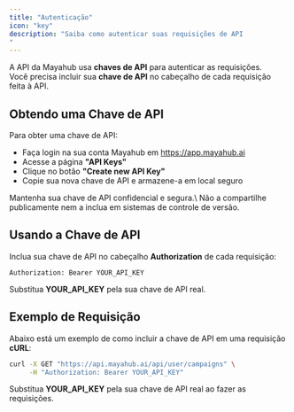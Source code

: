```yaml
---
title: "Autenticação"
icon: "key"
description: "Saiba como autenticar suas requisições de API
"
---
```


A API da Mayahub usa **chaves de API** para autenticar as requisições.\
Você precisa incluir sua **chave de API** no cabeçalho de cada requisição feita à API.

## Obtendo uma Chave de API

Para obter uma chave de API:

- Faça login na sua conta Mayahub em https://app.mayahub.ai
- Acesse a página **"API Keys"**
- Clique no botão **"Create new API Key"**
- Copie sua nova chave de API e armazene-a em local seguro

<Warning>
  Mantenha sua chave de API confidencial e segura.\
  Não a compartilhe publicamente nem a inclua em sistemas de controle de versão.
</Warning>

## Usando a Chave de API

Inclua sua chave de API no cabeçalho **Authorization** de cada requisição:

```
Authorization: Bearer YOUR_API_KEY
```

Substitua **YOUR_API_KEY** pela sua chave de API real.

## Exemplo de Requisição

Abaixo está um exemplo de como incluir a chave de API em uma requisição **cURL**:

```bash
curl -X GET "https://api.mayahub.ai/api/user/campaigns" \
     -H "Authorization: Bearer YOUR_API_KEY"
```

Substitua **YOUR_API_KEY** pela sua chave de API real ao fazer as requisições.

